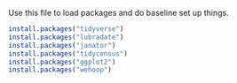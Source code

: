 Use this file to load packages and do baseline set up things.

```r
install.packages("tidyverse")
install.packages("lubradate")
install.packages("janator")
install.packages("tidycensus")
install.packages("ggplot2")
install.packages("wehoop")
```

